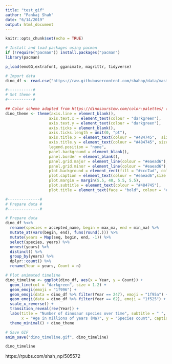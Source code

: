 ```yaml
---
title: "test_gif"
author: "Pankaj Shah"
date: "6/14/2019"
output: html_document
---
```


```r
knitr::opts_chunk$set(echo = TRUE)
```


```r

# Install and load packages using pacman
if (!require("pacman")) install.packages("pacman")
library(pacman)

p_load(emoGG,extrafont, gganimate, magrittr, tidyverse)
```


```r
# Import data
dino_df <- read.csv("https://raw.githubusercontent.com/shahnp/data/master/pbdb_data.txt", skip = 21, header = TRUE, stringsAsFactors = FALSE)
```



```r
#-----------#
# Set theme #
#-----------#

## Color scheme adapted from https://dinosaurstew.com/color-palettes/ (stormy seas palette).
dino_theme <- theme(axis.line = element_blank(), 
                   axis.text.x = element_text(colour = "darkgreen"), 
                   axis.text.y = element_text(colour = "darkgreen"), 
                   axis.ticks = element_blank(), 
                   axis.ticks.length = unit(0, "pt"),
                   axis.title.x = element_text(colour = "#484745",  size = 12),
                   axis.title.y = element_text(colour = "#484745", size = 12),
                   legend.position = "none", 
                   panel.background = element_blank(),
                   panel.border = element_blank(), 
                   panel.grid.major = element_line(colour = "#eaead6"), 
                   panel.grid.minor = element_line(colour = "#eaead6"), 
                   plot.background = element_rect(fill = "#ccc7ad", colour = NA), 
                   plot.caption = element_text(colour = "#eaead6",size = 12), 
                   plot.margin = margin(5.5, 40, 5.5, 5.5),
                   plot.subtitle = element_text(colour = "#484745"), 
                   plot.title = element_text(face = "bold", colour = "#484745", size = 16))


```

```r
#--------------#
# Prepare data #
#--------------#

# Prepare data
dino_df %<>% 
  rename(species = accepted_name, begin = max_ma, end = min_ma) %>%
  mutate_at(vars(begin, end), funs(round(.))) %>%
  mutate(years = Map(seq, begin, end, -1)) %>%
  select(species, years) %>%
  unnest(years) %>%
  distinct() %>%
  group_by(years) %>%
  dplyr::count() %>%
  rename(Year = years, Count = n)
```

```r
# Plot animated timeline
dino_timeline <- ggplot(dino_df, aes(x = Year, y = Count)) +
  geom_line(col = "darkgreen", size = 1.2) +  
  geom_emoji(emoji = "1f996") +
  geom_emoji(data = dino_df %>% filter(Year == 247), emoji = "1f95a") +
  geom_emoji(data = dino_df %>% filter(Year == 62), emoji = "1f525") +
  scale_x_reverse() + 
  transition_reveal(rev(Year)) + 
  labs(title = "Number of dinosaur species over time", subtitle = " ", 
       x = "Age in millions of years (Ma)", y = "Species count", caption = "Data source: \nPaleobiology Database") + 
  theme_minimal() + dino_theme
```

```r
# Save GIF
anim_save("dino_timeline.gif", dino_timeline)
```

```r
dino_timeline
```

https://rpubs.com/shah_np/505572


